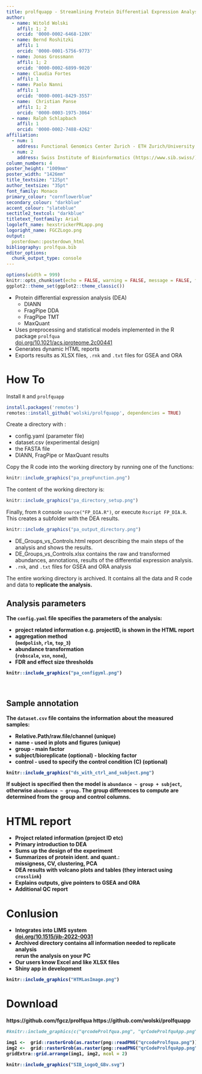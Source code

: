 ```yaml
---
title: prolfquapp - Streamlining Protein Differential Expression Analysis in Core Facilities
author: 
  - name: Witold Wolski
    affil: 1; 2
    orcid: '0000-0002-6468-120X'
  - name: Bernd Roshitzki
    affil: 1
    orcid: '0000-0001-5756-9773'
  - name: Jonas Grossmann
    affil: 1; 2
    orcid: '0000-0002-6899-9020'
  - name: Claudia Fortes
    affil: 1
  - name: Paolo Nanni
    affil: 1
    orcid: '0000-0001-8429-3557'
  - name:  Christian Panse
    affil: 1; 2
    orcid: '0000-0003-1975-3064'
  - name: Ralph Schlapbach
    affil: 1
    orcid: '0000-0002-7488-4262'
affiliation:
  - num: 1
    address: Functional Genomics Center Zurich - ETH Zurich/University of Zurich (https://www.fgcz.ch/)
  - num: 2
    address: Swiss Institute of Bioinformatics (https://www.sib.swiss/)
column_numbers: 4
poster_height: "1009mm"
poster_width: "1426mm"
title_textsize:	"125pt"
author_textsize: "35pt"
font_family: Monaco
primary_colour: "cornflowerblue"
secondary_colour: "darkblue"
accent_colour: "slateblue"
sectitle2_textcol: "darkblue"
titletext_fontfamily: Arial
logoleft_name: hexstrickerPRLapp.png
logoright_name: FGCZLogo.png
output: 
  posterdown::posterdown_html
bibliography: prolfqua.bib
editor_options: 
  chunk_output_type: console
---
```



```r
options(width = 999)
knitr::opts_chunk$set(echo = FALSE, warning = FALSE, message = FALSE, fig.width = 7, fig.height = 5)
ggplot2::theme_set(ggplot2::theme_classic())

```


- Protein differential expression analysis (DEA)
  - DIANN  
  - FragPipe DDA
  - FragPipe TMT
  - MaxQuant
- Uses preprocessing and statistical models implemented in the R package `prolfqua` <br/>
[doi.org/10.1021/acs.jproteome.2c00441](https://pubs.acs.org/doi/10.1021/acs.jproteome.2c00441)
- Generates dynamic HTML reports
- Exports results as XLSX files, `.rnk` and `.txt` files for GSEA and ORA


# How To

Install `R` and `prolfquapp`

```r
install.packages('remotes')
remotes::install_github('wolski/prolfquapp', dependencies = TRUE)
```

Create a directory with :

- config.yaml (parameter file)
- dataset.csv (experimental design) 
- the FASTA file
- DIANN, FragPipe or MaxQuant results

Copy the R code into the working directory by running one of the functions: 

```r
knitr::include_graphics("pa_prepFunction.png")
```

The content of the working directory is:

```r
knitr::include_graphics("pa_directory_setup.png")
```

Finally, from `R` console `source("FP_DIA.R")`,
or execute `Rscript FP_DIA.R`. This
creates a subfolder with the DEA results.

```r
knitr::include_graphics("pa_output_directory.png")
```

- DE_Groups_vs_Controls.html report describing the main steps of the analysis and shows the results.
- DE_Groups_vs_Controls.xlsx contains the raw and transformed abundances, annotations, results of the differential expression analysis.
- `.rnk`, and `.txt` files for GSEA and ORA analysis

The entire working directory is archived. It contains all the data and R code and data to <b>replicate<b/> the analysis. 

## Analysis parameters

The `config.yaml` file specifies the parameters of the analysis:

* project related information e.g. projectID, is shown in the HTML report
* aggregation method <br/>
(`medpolish`, `rlm`, `top_3`)
* abundance transformation <br/>
(`robscale`, `vsn`, `none`),
* FDR and effect size thresholds


```r
knitr::include_graphics("pa_configyml.png")
```

<br/>

## Sample annotation

The `dataset.csv` file contains the information about the measured samples:

- Relative.Path/raw.file/channel (unique)
- name - used in plots and figures (unique)
- group - main factor
- subject/bioreplicate (optional) - blocking factor
- control - used to specify the control condition (C) (optional)


```r
knitr::include_graphics("ds_with_ctrl_and_subject.png")
```

If subject is specified then the model is `abundance ~ group + subject`, otherwise
 `abundance ~ group`. The group differences to compute are determined from the group and control columns.

# HTML report

- Project related information (project ID etc)
- Primary introduction to DEA
- Sums up the design of the experiment
- Summarizes of protein ident. and quant.: <br/> missigness, CV, clustering, PCA
- DEA results with volcano plots and tables (they interact using `crosslink`)
- Explains outputs, give pointers to GSEA and ORA
- Additional QC report

# Conlusion

- Integrates into LIMS system <br/>
[doi.org/10.1515/jib-2022-0031](https://doi.org/10.1515/jib-2022-0031)
- Archived directory contains all information needed to replicate analysis <br/>
rerun the analysis on your PC
- Our users know Excel and like XLSX files
- Shiny app in development


```r
knitr::include_graphics("HTMLasImage.png")
```

# Download

https://github.com/fgcz/prolfqua
https://github.com/wolski/prolfquapp

```r
#knitr::include_graphics(c("qrcodeProlfqua.png", "qrCodeProlfquApp.png"))

img1 <-  grid::rasterGrob(as.raster(png::readPNG("qrcodeProlfqua.png")), interpolate = FALSE)
img2 <-  grid::rasterGrob(as.raster(png::readPNG("qrCodeProlfquApp.png")), interpolate = FALSE)
gridExtra::grid.arrange(img1, img2, ncol = 2)
```


```r
knitr::include_graphics("SIB_LogoQ_GBv.svg")
```




